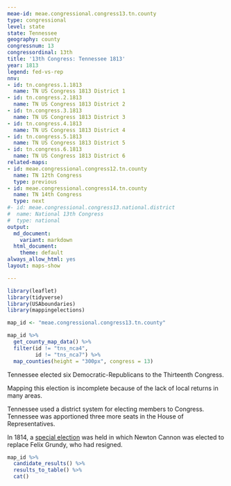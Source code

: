 ```yaml
---
meae-id: meae.congressional.congress13.tn.county
type: congressional
level: state
state: Tennessee
geography: county
congressnum: 13
congressordinal: 13th
title: '13th Congress: Tennessee 1813'
year: 1813
legend: fed-vs-rep
nnv:
- id: tn.congress.1.1813
  name: TN US Congress 1813 District 1
- id: tn.congress.2.1813
  name: TN US Congress 1813 District 2
- id: tn.congress.3.1813
  name: TN US Congress 1813 District 3
- id: tn.congress.4.1813
  name: TN US Congress 1813 District 4
- id: tn.congress.5.1813
  name: TN US Congress 1813 District 5
- id: tn.congress.6.1813
  name: TN US Congress 1813 District 6
related-maps:
- id: meae.congressional.congress12.tn.county
  name: TN 12th Congress
  type: previous
- id: meae.congressional.congress14.tn.county
  name: TN 14th Congress
  type: next
#- id: meae.congressional.congress13.national.district
#  name: National 13th Congress
#  type: national
output:
  md_document:
    variant: markdown
  html_document:
    theme: default
always_allow_html: yes
layout: maps-show

---
```


```r
library(leaflet)
library(tidyverse)
library(USAboundaries)
library(mappingelections)

map_id <- "meae.congressional.congress13.tn.county"
```

<div class="map">

```r
map_id %>%
  get_county_map_data() %>% 
  filter(id != "tns_nca4",
         id != "tns_nca7") %>% 
  map_counties(height = "300px", congress = 13)
```

</div>

Tennessee elected six Democratic-Republicans to the Thirteenth Congress.

Mapping this election is incomplete because of the lack of local returns in many areas.

Tennessee used a district system for electing members to Congress. Tennessee was apportioned three more seats in the House of Representatives.

In 1814, a [special election](https://elections.lib.tufts.edu/catalog/tufts:tn.special.congress.5.1814) was held in which Newton Cannon was elected to replace Felix Grundy, who had resigned. 

<div class="results-table">

```r
map_id %>%
  candidate_results() %>%
  results_to_table() %>%
  cat()
```

</div>
